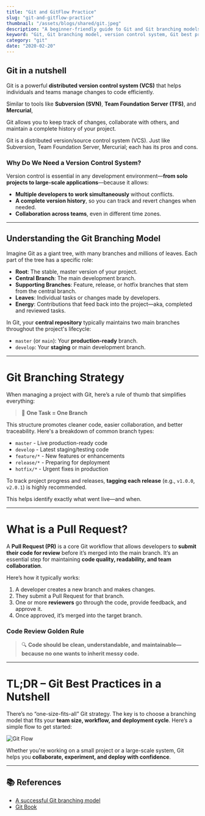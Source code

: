 ```yaml
---
title: "Git and GitFlow Practice"
slug: "git-and-gitflow-practice"
thumbnail: "/assets/blogs/shared/git.jpeg"
description: "A beginner-friendly guide to Git and Git branching models. Learn best practices, pull request workflows, and how to manage code like a pro—whether you're technical or not."
keyword: "Git, Git branching model, version control system, Git best practices, Git for beginners, software development workflow, pull request guide, Git flow, Git strategy, collaborative coding, clean code, Git tutorial"
category: "git"
date: "2020-02-20"
---
```


## Git in a nutshell

Git is a powerful **distributed version control system (VCS)** that helps individuals and teams manage changes to code efficiently. 

Similar to tools like **Subversion (SVN)**, **Team Foundation Server (TFS)**, and **Mercurial**, 

Git allows you to keep track of changes, collaborate with others, and maintain a complete history of your project.

Git is a distributed version/source control system (VCS). Just like Subversion, Team Foundation Server, Mercurial; each has its pros and cons.


### Why Do We Need a Version Control System?

Version control is essential in any development environment—**from solo projects to large-scale applications**—because it allows:

- **Multiple developers to work simultaneously** without conflicts.
- **A complete version history**, so you can track and revert changes when needed.
- **Collaboration across teams**, even in different time zones.

---


## Understanding the Git Branching Model

Imagine Git as a giant tree, with many branches and millions of leaves. Each part of the tree has a specific role:

- **Root**: The stable, master version of your project.
- **Central Branch**: The main development branch.
- **Supporting Branches**: Feature, release, or hotfix branches that stem from the central branch.
- **Leaves**: Individual tasks or changes made by developers.
- **Energy**: Contributions that feed back into the project—aka, completed and reviewed tasks.

In Git, your **central repository** typically maintains two main branches throughout the project's lifecycle:
- `master` (or `main`): Your **production-ready** branch.
- `develop`: Your **staging** or main development branch.

---

# Git Branching Strategy

When managing a project with Git, here’s a rule of thumb that simplifies everything:

> 🧠 **One Task = One Branch**

This structure promotes cleaner code, easier collaboration, and better traceability. Here's a breakdown of common branch types:

- `master`  - Live production-ready code
- `develop` - Latest staging/testing code
- `feature/*` - New features or enhancements
- `release/*` - Preparing for deployment
- `hotfix/*` - Urgent fixes in production

To track project progress and releases, **tagging each release** (e.g., `v1.0.0`, `v2.0.1`) is highly recommended. 

This helps identify exactly what went live—and when.

---

# What is a Pull Request?

A **Pull Request (PR)** is a core Git workflow that allows developers to **submit their code for review** before it’s merged into the main branch. It’s an essential step for maintaining **code quality, readability, and team collaboration**.

Here’s how it typically works:
1. A developer creates a new branch and makes changes.
2. They submit a Pull Request for that branch.
3. One or more **reviewers** go through the code, provide feedback, and approve it.
4. Once approved, it’s merged into the target branch.

### Code Review Golden Rule

> 🔍 **Code should be clean, understandable, and maintainable—because no one wants to inherit messy code.**

---

# TL;DR – Git Best Practices in a Nutshell

There’s no “one-size-fits-all” Git strategy. The key is to choose a branching model that fits your **team size, workflow, and deployment cycle**. Here’s a simple flow to get started:

![Git Flow](/assets/blogs/git-and-gitflow-practice/git-flow.png)

Whether you're working on a small project or a large-scale system, Git helps you **collaborate, experiment, and deploy with confidence**.

---

## 📚 References

- [A successful Git branching model](https://nvie.com/posts/a-successful-git-branching-model/)
- [Git Book](https://git-scm.com/book/en/v2)
